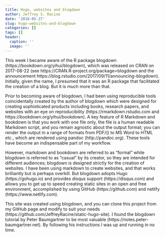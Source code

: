 ```yaml
---
title: Hugo, websites and blogdown
author: Jeffrey S. Racine
date: '2018-05-27'
slug: hugo-websites-and-blogdown
categories: []
tags: []
header:
  caption: ''
  image: ''
---
```


This week I became aware of the R package blogdown (https://bookdown.org/yihui/blogdown), which was released on CRAN on 2017-08-22 (see https://CRAN.R-project.org/package=blogdown and the announcement https://blog.rstudio.com/2017/09/11/announcing-blogdown). Initially, given the name, I presumed that it was an R package that facilitated the creation of a blog. But it is much more than that. 

Prior to becoming aware of blogdown, I had been using reproducible tools coincidentally created by the author of blogdown which were designed for creating sophisticated products including books, research papers, and websites with an eye on reproducibility (https://rmarkdown.rstudio.com and https://bookdown.org/yihui/bookdown). A key feature of R Markdown and bookdown is that you work with one file only, the file is a human readable Markdown script, and you remain agnostic about the output format; you can render the output in a range of formats from PDF/\(\LaTeX\) to MS Word to HTML etc., which are rendered using pandoc (http://pandoc.org). These tools have become an indispensable part of my workflow.

However, markdown and bookdown are referred to as "formal" while blogdown is referred to as "casual" by its creator, so they are intended for different audiences; blogdown is designed strictly for the creation of websites. I have been using markdown to create websites, and that works brilliantly but is perhaps overkill. But blogdown adopts Hugo (https://gohugo.io) and provides disqus support (https://disqus.com) and allows you to get up to speed creating static sites in an open and free environment, accomplished by using GitHub (https://github.com) and netlify (https://www.netlify.com).

This site was created using blogdown, and you can clone this project from my GitHub page and modify to suit your needs (https://github.com/JeffreyRacine/static-hugo-site). I found the blogdown tutorial by Peter Baumgartner to be most valuable (https://notes.peter-baumgartner.net). By following his instructions I was up and running in no time.